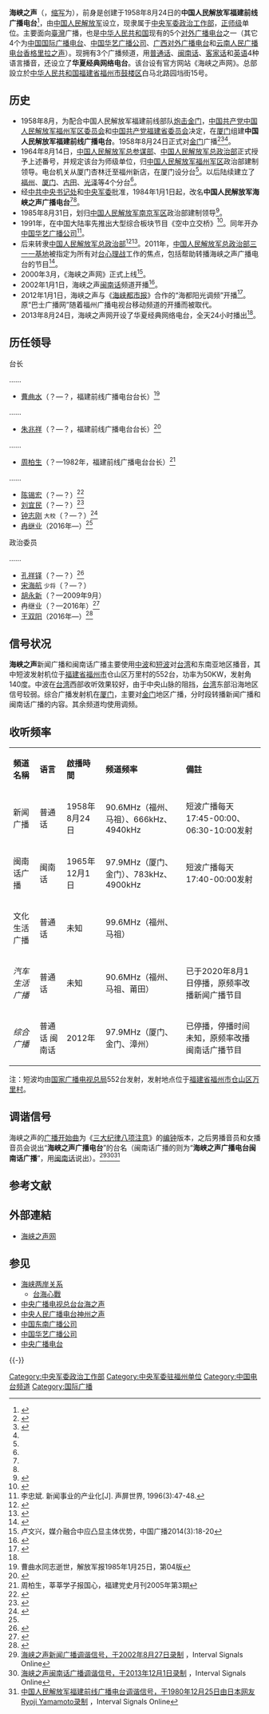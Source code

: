 {{广播电台
|電臺名稱=海峡之声广播电台
|英文名稱=Voice of Strait
|原文名称=
|電臺圖片檔案=海峡之声广播电台（Voice of the Strait）.png
|電臺圖片尺寸=
|電臺圖片名稱=海峡之声广播电台台标
|通称=
|缩写=VOS
|所屬國家={{CHN}}
|總部所在=中国[[福建省|福建省]][[福州市|福州市]][[鼓楼区_(福州市)|鼓楼区]]白马北路园垱街15号
|播放地區=[[臺灣|臺灣]]、[[东南亚|東南亞地區]]
|開播日期=1958年8月24日
|停播日期=
|電臺呼號=
|类型=[[台海心戰|對臺灣廣播]]
|宗教=
|主要语言=[[普通话|普通话]]、[[闽南语|闽南话]]、[[客家语|客家话]]、[[英语|英语]]
|使用频段=[[频率调制|调频]]、[[中波|中波]]、[[短波|短波]]
|電臺口號=情牵两岸，声传四海
|隶属=
|擁有者=[[中央军委政治工作部|中央军委政治工作部]]
|持股者=
|董事长=钟志刚
|前電臺名稱=中国人民解放军福建前线广播电台
|被取代名稱=
|前頻道呼號=
|被取代呼號=
|集團同類頻道=[[中国华艺广播公司|中国华艺广播公司]]
|重播服務頻道=
|電臺官方網站=http://www.vos.com.cn/
|備註=
}}

'''海峡之声'''（{{lang-en|'''Voice of Strait'''}}，[[缩写|缩写]]为'''{{lang|en|VOS}}'''），前身是创建于1958年8月24日的'''中国人民解放军福建前线广播电台'''<ref>{{Cite web|url=http://www.vos.com.cn/public/2010-06/07/cms6626article.shtml|title=海峡之声广播电台|accessdate=2017-09-16|author=|date=2010-06-07|work=|publisher=海峡之声网|archive-date=2017-10-29|archive-url=https://web.archive.org/web/20171029140923/http://www.vos.com.cn/public/2010-06/07/cms6626article.shtml|dead-url=no}}</ref>，由[[中国人民解放军|中国人民解放军]]设立，现隶属于[[中央军委政治工作部|中央军委政治工作部]]，[[正师级|正师级]]单位。主要面向[[臺灣|臺灣]]广播，也是[[中华人民共和国|中华人民共和国]]现有的5个[[国际广播|对外广播电台]]之一（其它4个为[[中国国际广播电台|中国国际广播电台]]、[[中国华艺广播公司|中国华艺广播公司]]、[[广西对外广播电台|广西对外广播电台]]和[[云南人民广播电台香格里拉之声|云南人民广播电台香格里拉之声]]）。现拥有3个广播频道，用[[普通话|普通话]]、[[闽南语|闽南话]]、[[客家语|客家话]]和[[英语|英语]]4种语言播音，还设立了'''华夏经典网络电台'''。该台设有官方网站《海峡之声网》。总部設立於[[中华人民共和国|中华人民共和国]][[福建省|福建省]][[福州市|福州市]][[鼓楼区_(福州市)|鼓楼区]]白马北路园垱街15号。

==历史==
*1958年8月，为配合中国人民解放军福建前线部队[[金门炮战|炮击金门]]，[[中国人民解放军福州军区|中国共产党中国人民解放军福州军区委员会]]和[[中国共产党福建省委员会|中国共产党福建省委员会]]决定，在[[厦门市|厦门]]组建'''中国人民解放军福建前线广播电台'''。1958年8月24日正式对[[金門縣|金门]]广播<ref name=fjszjsz> {{Cite book|author=福建省地方志编纂委员会编|title=福建省志·军事志|location=|publisher=新华出版社|date=1995年|pages=|ISBN=|accessdate=|url=|language=|quote=第一篇　机构驻军 第八章　人民解放军 第二节　第10兵团兼福建军区　福州军区 九、海峡之声广播电台 }} </ref><ref name=jj>{{Cite web|url=http://www.vos.com.cn/public/2010-06/07/cms6626article.shtml|title=电台简介|author=|date=2010-06-07|publisher=海峡之声|language=|accessdate=|quote=|archive-date=2013-05-10|archive-url=https://web.archive.org/web/20130510044344/http://www.vos.com.cn/public/2010-06/07/cms6626article.shtml|dead-url=no}}</ref><ref name=xmsze/>。
*1964年8月14日，[[中国人民解放军总参谋部|中国人民解放军总参谋部]]、[[中国人民解放军总政治部|中国人民解放军总政治部]]正式授予上述番号，并规定该台为师级单位，归[[中国人民解放军福州军区|中国人民解放军福州军区]]政治部建制领导。电台机关从厦门杏林迁至福州新店，在厦门设分台<ref name=xmsze/>。以后陆续建立了[[福州市|福州]]、[[厦门市|厦门]]、[[古田县|古田]]、[[光泽县|光泽]]等4个分台<ref name=fjszjsz/>。
*经[[中共中央书记处|中共中央书记处]]和[[中央军事委员会|中央军委]]批准，1984年1月1日起，改名'''中国人民解放军海峡之声广播电台'''<ref name=fjszjsz/><ref name=xmsze/>。
*1985年8月31日，划归[[中国人民解放军南京军区|中国人民解放军南京军区]]政治部建制领导<ref name=xmsze>{{Cite book|author=厦门市地方志编纂委员会|title=厦门市志（第二册）|location=|publisher=方志出版社|date=2004年|pages=|ISBN=|accessdate=|url=http://www.fzb.xm.gov.cn/dqsjk/xmsz/xmsz2/201210/t20121007_852728.htm|language=|quote=卷二十 军事 第二章 机构 驻军 第四节 解放后军事机构和驻军|deadurl=yes|archiveurl=https://web.archive.org/web/20170807192941/http://www.fzb.xm.gov.cn/dqsjk/xmsz/xmsz2/201210/t20121007_852728.htm|archivedate=2017年8月7日|df=}}</ref>。
*1991年，在中国大陆率先推出大型综合板块节目《空中立交桥》<ref>{{Cite web|url=http://www.cnr.cn/gblm/online/fujian/hxzst/jj/201101/t20110117_507593938.html|title=海峡之声广播电台简介|author=|date=2011-01-17|publisher=中国广播网|language=|accessdate=|quote=|archive-date=2011-01-27|archive-url=https://web.archive.org/web/20110127155731/http://www.cnr.cn/gblm/online/fujian/hxzst/jj/201101/t20110117_507593938.html|dead-url=no}}</ref>。同年开办[[中国华艺广播公司|中国华艺广播公司]]<ref>李忠斌. 新闻事业的产业化[J]. 声屏世界, 1996(3):47-48.</ref>。
*后来转隶[[中国人民解放军总政治部|中国人民解放军总政治部]]<ref>{{Cite web|url=http://www.zmdnews.cn/showinfo-75-272566-0.html|title=盼归|author=|date=2015-08-23|publisher=驻马店网|language=|accessdate=|quote=|archive-date=2017-08-07|archive-url=https://web.archive.org/web/20170807233726/http://www.zmdnews.cn/showinfo-75-272566-0.html|dead-url=no}}</ref><ref>{{Cite web|url=http://news.xinhuanet.com/zgjx/2007-08/14/content_6528697.htm|title=附件一|author=|date=2007-08-14|publisher=中国记协网|language=|accessdate=|quote=|archive-date=2017-08-07|archive-url=https://web.archive.org/web/20170807232848/http://news.xinhuanet.com/zgjx/2007-08/14/content_6528697.htm|dead-url=no}}</ref>。2011年，[[中国人民解放军三一一基地|中国人民解放军总政治部三一一基地]]被指定为所有对[[台湾|台]][[心理战|心理战]]工作的焦点，包括帮助转播海峡之声广播电台的节目<ref>{{Cite web|url=http://mil.cankaoxiaoxi.com/2013/0817/257086.shtml|title=日媒称“高新七号”大幅提升解放军心理战能力|author=|date=2013-08-17|publisher=参考消息|language=|accessdate=|quote=|archive-date=2017-08-07|archive-url=https://web.archive.org/web/20170807192826/http://mil.cankaoxiaoxi.com/2013/0817/257086.shtml|dead-url=no}}</ref>。
*2000年3月，《海峡之声网》正式上线<ref>卢文兴，媒介融合中应凸显主体优势，中国广播2014(3):18-20</ref>。
* 2002年1月1日，海峡之声[[闽南语|闽南话]]频道开播<ref>{{Cite web|url=http://www.people.com.cn/GB/paper39/5044/537017.html|title=海峡之声闽南话频道元旦开播|author=|date=|publisher=人民日报海外版2001年12月25日，第三版 港澳台侨·体育|language=|accessdate=|quote=|archive-date=2017年8月7日|archive-url=https://web.archive.org/web/20170807232451/http://www.people.com.cn/GB/paper39/5044/537017.html|dead-url=no}}</ref>。
* 2012年1月1日，海峡之声与《[[海峡都市报|海峡都市报]]》合作的“海都阳光调频”开播<ref>{{Cite web|url=http://news.sina.com.cn/m/2012-01-18/103023819612.shtml|title=《海峡都市报》介入广播频率制播经营|author=|date=2012-01-18|publisher=新浪|language=|accessdate=|quote=|archive-date=2017-08-07|archive-url=https://web.archive.org/web/20170807194040/http://news.sina.com.cn/m/2012-01-18/103023819612.shtml|dead-url=no}}</ref>。原“巴士广播网”随着福州广播电视台移动频道的开播而被取代。
* 2013年8月24日，海峡之声网开设了华夏经典网络电台，全天24小时播出<ref name=jj/>。

==历任领导==
{{col-begin}}
{{col-2}}
; 台长
……
*[[曹曲水|曹曲水]]（？—？，福建前线广播电台台长）<ref>曹曲水同志逝世，解放军报1985年1月25日，第04版</ref>
……
*[[朱兆祥|朱兆祥]]（？—？，福建前线广播电台台长）<ref> {{Cite book|author=孔伟英|title=朱兆祥与宁波大学|location=|publisher=北京大学出版社|date=2014年|pages=|ISBN=|accessdate=|url=|language=|quote=}} </ref>
……
*[[周柏生|周柏生]]（？—1982年，福建前线广播电台台长）<ref>周柏生，莘莘学子报国心，福建党史月刊2005年第3期</ref>
……
*[[陈锡宏|陈锡宏]]（？—？）<ref>{{Cite web|url=http://www.vos.com.cn/2006/08/31_79791.htm|title=纪念红军长征胜利七十周年采访报道活动胜利结束|author=|date=2006-08-31|publisher=海峡之声网|language=|accessdate=|quote=|archive-date=2017-08-07|archive-url=https://web.archive.org/web/20170807200332/http://www.vos.com.cn/2006/08/31_79791.htm|dead-url=no}}</ref>
*[[刘宜民|刘宜民]]（？—？）<ref>{{Cite web|url=http://fj.qq.com/a/20120111/000283.htm|title=看福州市长杨益民如何吊新闻媒体的胃口|author=|date=2012-01-11|publisher=大闽网_腾讯网|language=|accessdate=|quote=|archive-date=2017-08-07|archive-url=https://web.archive.org/web/20170807200939/http://fj.qq.com/a/20120111/000283.htm|dead-url=no}}</ref>
*[[钟志刚|钟志刚]] <small>大校</small>（？—？）<ref>{{Cite web|url=http://www.vos.com.cn/news/2013-12/19/cms787677article.shtml|title=钟志刚台长一行到中国国际广播电台考察新媒体建设|author=|date=2013-12-19|publisher=海峡之声网|language=|accessdate=|quote=|archive-date=2017-08-07|archive-url=https://web.archive.org/web/20170807194110/http://www.vos.com.cn/news/2013-12/19/cms787677article.shtml|dead-url=no}}</ref>
*[[冉继业|冉继业]]（2016年—）<ref name=luomu/>

{{col-2}}
; 政治委员

……
*[[孔祥铎|孔祥铎]]（？—？）<ref>{{Cite web|url=http://ent.sina.com.cn/2004-05-21/1552396241.html|title=2004北京国际广播电视周广播发展论坛隆重举行|author=|date=2004-05-21|publisher=新浪|language=|accessdate=|quote=|archive-date=2017-08-07|archive-url=https://web.archive.org/web/20170807232637/http://ent.sina.com.cn/2004-05-21/1552396241.html|dead-url=no}}</ref>
*[[宋海航|宋海航]] <small>少将</small>（？—？）
*[[胡永新|胡永新]]（？—2009年9月）
*冉继业（？—2016年）<ref>{{Cite web|url=http://roll.sohu.com/20160611/n453837990.shtml|title=“闽台走亲乡镇行”大型图片展在泉州举办|author=|date=2016-06-11|publisher=搜狐|language=|accessdate=|quote=|archive-date=2017-08-07|archive-url=https://web.archive.org/web/20170807232352/http://roll.sohu.com/20160611/n453837990.shtml|dead-url=no}}</ref>
*[[王双阳|王双阳]]（2016年—）<ref name=luomu>{{Cite web|url=http://www.carft.cn/2016-10-10/27315026-df1c-9c14-c5f9-51ee7ebbace4.html|title=第十四届全国广播影视学术论文评选终评会议落幕|author=|date=2016-10-10|publisher=中国广播电影电视社会组织联合会|language=|accessdate=|quote=|archive-date=2017-08-07|archive-url=https://web.archive.org/web/20170807194411/http://www.carft.cn/2016-10-10/27315026-df1c-9c14-c5f9-51ee7ebbace4.html|dead-url=no}}</ref>

{{col-end}}

==信号状况==
'''海峡之声'''新闻广播和闽南话广播主要使用[[中波|中波]]和[[短波|短波]]对[[臺灣|台湾]]和东南亚地区播音，其中短波发射机位于[[福建省|福建省]][[福州市|福州市]]仓山区万里村的552台，功率为50KW，发射角140度。中波在[[臺灣|台湾]]西部收听效果较好，由于中央山脉的阻挡，[[臺灣|台湾]]东部沿海地区信号较弱。综合广播发射机在[[厦门市|厦门]]，主要对[[金門縣|金门]]地区广播，分时段转播新闻广播和闽南话广播的内容。其余频道均使用调频。

==收听频率==
{| class="wikitable" style="width:100%; font-size:small"
|- style="background:#194b91; color:white" align="center"
|'''頻道名稱'''||'''语言'''||'''啟播時間'''||'''频道频率'''||'''備註'''
|-
!新闻广播
|普通话
|1958年8月24日
|90.6MHz（福州、马祖）、666kHz、4940kHz
|短波广播每天17:45-00:00、06:30-10:00发射
|-
!闽南话广播
|闽南话
|1965年12月1日
|97.9MHz（厦门、金门）、783kHz、4900kHz
|短波广播每天17:40-00:00发射
|-
!文化生活广播
|普通话
|未知
|99.6MHz（福州、马祖）
|
|-
!''汽车生活广播''
|普通话
|未知
|90.6MHz（福州、马祖、莆田）
|已于2020年8月1日停播，原频率改播新闻广播节目
|-
!''综合广播''
|普通话 闽南话
|2012年
|97.9MHz（厦门、金门、漳州）
|已停播，停播时间未知，原频率改播闽南话广播节目
|}

注：短波均由[[国家广播电视总局|国家广播电视总局]]552台发射，发射地点位于[[福建省|福建省]][[福州市|福州市]][[仓山区|仓山区]][[万里村|万里村]]。

==调谐信号==
海峡之声的[[调谐信号|广播开始曲]]为《[[三大纪律八项注意|三大纪律八项注意]]》的[[编钟|编钟]]版本，之后男播音员和女播音员会说出“'''海峡之声广播电台'''”的台名（闽南话广播的则为“'''海峡之声广播电台闽南话广播'''”，用[[闽南语|闽南话]]说出）。<ref>[http://www.intervalsignals.net/sounds/chn-z-vos_news_270802.mp3 海峡之声新闻广播调谐信号，于2002年8月27日录制] {{Wayback|url=http://www.intervalsignals.net/sounds/chn-z-vos_news_270802.mp3 |date=20140301035244 }}，Interval Signals Online</ref><ref>[http://www.intervalsignals.net/sounds/chn-vos_amoy_011213.mp3 海峡之声闽南话广播调谐信号，于2013年12月1日录制] {{Wayback|url=http://www.intervalsignals.net/sounds/chn-vos_amoy_011213.mp3 |date=20150924035712 }}，Interval Signals Online</ref><ref>[http://www.intervalsignals.net/sounds/chn-z-fujian_front_251280.mp3 中国人民解放军福建前线广播电台调谐信号，于1980年12月25日由日本网友Ryoji Yamamoto录制] {{Wayback|url=http://www.intervalsignals.net/sounds/chn-z-fujian_front_251280.mp3 |date=20140301104220 }}，Interval Signals Online</ref>

==参考文献==
{{Reflist|2}}

==外部連結==
* [http://WWW.VOS.COM.CN 海峡之声网]{{Wayback|url=http://www.vos.com.cn/ |date=20130530231920 }}

==参见==
{{Portal box|中华人民共和国|福建|台湾|冷战}}
* [[海峡两岸关系|海峡两岸关系]]
** [[台海心戰|台海心戰]]
* [[中央广播电视总台台海之声|中央广播电视总台台海之声]]
* [[中央人民广播电台神州之声|中央人民广播电台神州之声]]
* [[中国东南广播公司|中国东南广播公司]]
* [[中国华艺广播公司|中国华艺广播公司]]
* [[中央广播电台|中央广播电台]]

{{-}}
{{中央军委|属}}
{{国际广播电台}}
{{中华人民共和国广播电视网络}}

[[Category:中央军委政治工作部|Category:中央军委政治工作部]]
[[Category:中央军委驻福州单位|Category:中央军委驻福州单位]]
[[Category:中国电台频道|Category:中国电台频道]]
[[Category:国际广播|Category:国际广播]]